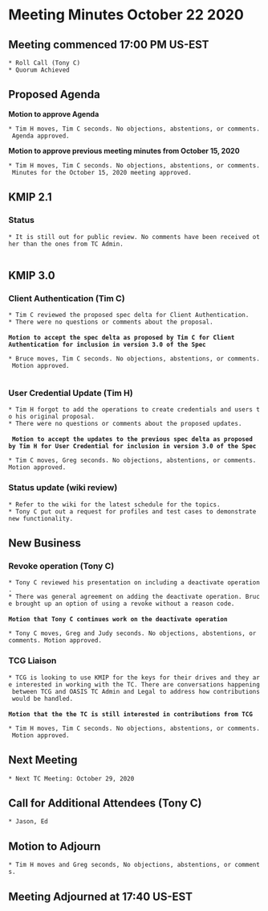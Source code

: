= Meeting Minutes October 22 2020 =
== Meeting commenced 17:00 PM US-EST ==
 * Roll Call (Tony C)
 * Quorum Achieved

== Proposed Agenda ==

'''Motion to approve Agenda''' 

 * Tim H moves, Tim C seconds. No objections, abstentions, or comments. Agenda approved.

'''Motion to approve previous meeting minutes from October 15, 2020'''

 * Tim H moves, Tim C seconds. No objections, abstentions, or comments. Minutes for the October 15, 2020 meeting approved.

== KMIP 2.1 ==
=== Status ===
 * It is still out for public review. No comments have been received other than the ones from TC Admin.
   
== KMIP 3.0 ==
=== Client Authentication (Tim C) ===
 * Tim C reviewed the proposed spec delta for Client Authentication.
 * There were no questions or comments about the proposal. 
 
 '''Motion to accept the spec delta as proposed by Tim C for Client Authentication for inclusion in version 3.0 of the Spec'''

 * Bruce moves, Tim C seconds. No objections, abstentions, or comments. Motion approved.
  
=== User Credential Update (Tim H) ===
 * Tim H forgot to add the operations to create credentials and users to his original proposal. 
 * There were no questions or comments about the proposed updates. 
 
  '''Motion to accept the updates to the previous spec delta as proposed by Tim H for User Credential for inclusion in version 3.0 of the Spec'''

 * Tim C moves, Greg seconds. No objections, abstentions, or comments. Motion approved.
 
=== Status update (wiki review) ===
 * Refer to the wiki for the latest schedule for the topics.
 * Tony C put out a request for profiles and test cases to demonstrate new functionality.
 
== New Business ==
=== Revoke operation (Tony C) ===
 * Tony C reviewed his presentation on including a deactivate operation.
 * There was general agreement on adding the deactivate operation. Bruce brought up an option of using a revoke without a reason code.
 
 '''Motion that Tony C continues work on the deactivate operation'''

 * Tony C moves, Greg and Judy seconds. No objections, abstentions, or comments. Motion approved.
 
=== TCG Liaison ===
 * TCG is looking to use KMIP for the keys for their drives and they are interested in working with the TC. There are conversations happening between TCG and OASIS TC Admin and Legal to address how contributions would be handled. 
 
 '''Motion that the the TC is still interested in contributions from TCG'''
  
 * Tim H moves, Tim C seconds. No objections, abstentions, or comments. Motion approved.
 
== Next Meeting ==
 * Next TC Meeting: October 29, 2020

== Call for Additional Attendees (Tony C) ==
 * Jason, Ed

== Motion to Adjourn ==
 * Tim H moves and Greg seconds, No objections, abstentions, or comments.

== Meeting Adjourned at 17:40 US-EST ==
